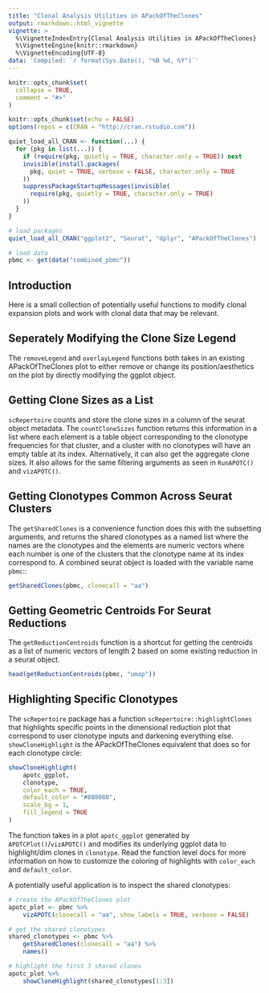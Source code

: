 ```yaml
---
title: "Clonal Analysis Utilities in APackOfTheClones"
output: rmarkdown::html_vignette
vignette: >
  %\VignetteIndexEntry{Clonal Analysis Utilities in APackOfTheClones}
  %\VignetteEngine{knitr::rmarkdown}
  %\VignetteEncoding{UTF-8}
data: 'Compiled: `r format(Sys.Date(), "%B %d, %Y")`'
---
```


```r
knitr::opts_chunk$set(
  collapse = TRUE,
  comment = "#>"
)

knitr::opts_chunk$set(echo = FALSE)
options(repos = c(CRAN = "http://cran.rstudio.com"))

quiet_load_all_CRAN <- function(...) {
  for (pkg in list(...)) {
    if (require(pkg, quietly = TRUE, character.only = TRUE)) next
    invisible(install.packages(
      pkg, quiet = TRUE, verbose = FALSE, character.only = TRUE
    ))
    suppressPackageStartupMessages(invisible(
      require(pkg, quietly = TRUE, character.only = TRUE)
    ))
  }
}

# load packages
quiet_load_all_CRAN("ggplot2", "Seurat", "dplyr", "APackOfTheClones")

# load data
pbmc <- get(data("combined_pbmc"))
```

## Introduction

Here is a small collection of potentially useful functions to modify clonal expansion plots and work with clonal data that may be relevant.

## Seperately Modifying the Clone Size Legend

The `removeLegend` and `overlayLegend` functions both takes in an existing APackOfTheClones plot to either remove or change its position/aesthetics on the plot by directly modifying the ggplot object.

## Getting Clone Sizes as a List

`scRepertoire` counts and store the clone sizes in a column of the seurat object metadata. The `countCloneSizes` function returns this information in a list where each element is a table object corresponding to the clonotype frequencies for that cluster, and a cluster with no clonotypes will have an empty table at its index. Alternatively, it can also get the aggregate clone sizes. It also allows for the same filtering arguments as seen in `RunAPOTC()` and `vizAPOTC()`.

## Getting Clonotypes Common Across Seurat Clusters

The `getSharedClones` is a convenience function does this with the subsetting arguments, and returns the shared clonotypes as a named list where the names are the clonotypes and the elements are numeric vectors where each number is one of the clusters that the clonotype name at its index correspond to. A combined seurat object is loaded with the variable name `pbmc`::

```r
getSharedClones(pbmc, clonecall = "aa")
```

## Getting Geometric Centroids For Seurat Reductions

The `getReductionCentroids` function is a shortcut for getting the centroids as a list of numeric vectors of length 2 based on some existing reduction in a seurat object.

```r
head(getReductionCentroids(pbmc, "umap"))
```

## Highlighting Specific Clonotypes

The `scRepertoire` package has a function `scRepertoire::highlightClones` that highlights specific points in the dimensional reduction plot that correspond to user clonotype inputs and darkening everything else. `showCloneHighlight` is the APackOfTheClones equivalent that does so for each clonotype circle:

```R
showCloneHighlight(
    apotc_ggplot,
    clonotype,
    color_each = TRUE,
    default_color = "#808080",
    scale_bg = 1,
    fill_legend = TRUE
)
```

The function takes in a plot `apotc_ggplot` generated by `APOTCPlot()`/`vizAPOTC()` and modifies its underlying ggplot data to highlight/dim clones in `clonotype`. Read the function level docs for more information on how to customize the coloring of highlights with `color_each` and `default_color`.

A potentially useful application is to inspect the shared clonotypes:

```r
# create the APackOfTheClones plot
apotc_plot <- pbmc %>%
    vizAPOTC(clonecall = "aa", show_labels = TRUE, verbose = FALSE)

# get the shared clonotypes
shared_clonotypes <- pbmc %>%
    getSharedClones(clonecall = "aa") %>%
    names()

# highlight the first 3 shared clones
apotc_plot %>%
    showCloneHighlight(shared_clonotypes[1:3])
```
